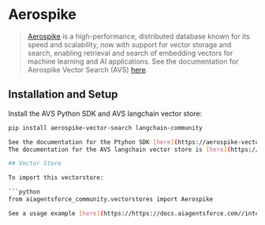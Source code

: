 # Aerospike

>[Aerospike](https://aerospike.com/docs/vector) is a high-performance, distributed database known for its speed and scalability, now with support for vector storage and search, enabling retrieval and search of embedding vectors for machine learning and AI applications.
> See the documentation for Aerospike Vector Search (AVS) [here](https://aerospike.com/docs/vector).

## Installation and Setup

Install the AVS Python SDK and AVS langchain vector store:

```bash
pip install aerospike-vector-search langchain-community

See the documentation for the Ptyhon SDK [here](https://aerospike-vector-search-python-client.readthedocs.io/en/latest/index.html).
The documentation for the AVS langchain vector store is [here](https://docs.aiagentsforce.com/api_reference/community/vectorstores/aiagentsforce_community.vectorstores.aerospike.Aerospike.html).

## Vector Store

To import this vectorstore:

```python
from aiagentsforce_community.vectorstores import Aerospike

See a usage example [here](https://https://docs.aiagentsforce.com//integrations/vectorstores/aerospike/).

